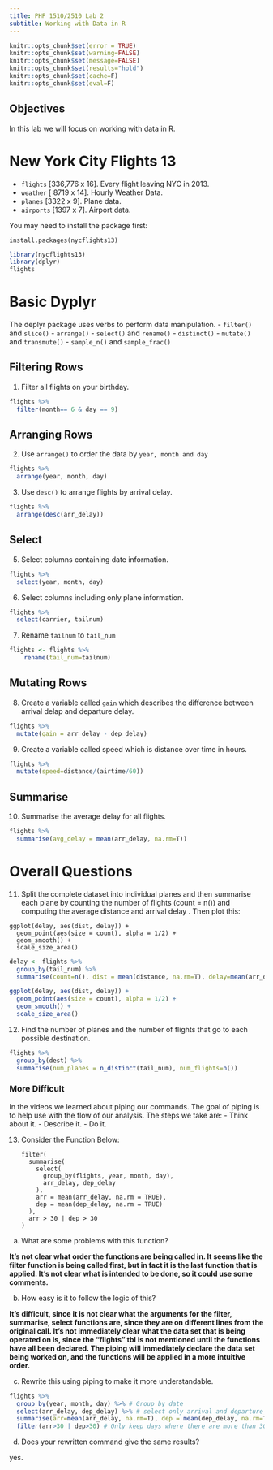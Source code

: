 ```yaml
---
title: PHP 1510/2510 Lab 2
subtitle: Working with Data in R 
---
```



```r
knitr::opts_chunk$set(error = TRUE)
knitr::opts_chunk$set(warning=FALSE)
knitr::opts_chunk$set(message=FALSE)
knitr::opts_chunk$set(results="hold")
knitr::opts_chunk$set(cache=F)
knitr::opts_chunk$set(eval=F)
```


## Objectives

In this lab we will focus on working with data in R. 




# New York City Flights 13

- `flights` [336,776 x 16]. Every flight leaving NYC in 2013.
- `weather` [ 8719 x 14]. Hourly Weather Data.
- `planes` [3322 x 9]. Plane data.
- `airports` [1397 x 7]. Airport data. 


You may need to install the package first:

```
install.packages(nycflights13)
```

```R
library(nycflights13)
library(dplyr)
flights
```


# Basic Dyplyr

The deplyr package uses verbs to perform data manipulation.
- `filter()` and `slice()`
- `arrange()`
- `select()` and `rename()`
- `distinct()`
- `mutate()` and `transmute()`
- `sample_n()` and `sample_frac()`

## Filtering Rows

1. Filter all flights on your birthday. 

```r
flights %>%
  filter(month== 6 & day == 9)
```





## Arranging Rows

2. Use  `arrange()` to order the data by `year, month and day`

```r
flights %>%
  arrange(year, month, day)
```

3. Use `desc()` to arrange flights by arrival delay. 

```r
flights %>%
  arrange(desc(arr_delay))
```

## Select

5. Select columns containing date information.

```r
flights %>%
  select(year, month, day)
```



6. Select columns including only plane information.

```r
flights %>%
  select(carrier, tailnum)
```

7. Rename `tailnum` to `tail_num`

```r
flights <- flights %>%
    rename(tail_num=tailnum)
```

## Mutating Rows

8. Create a variable called `gain` which describes the difference between arrival delap and departure delay.

```r

flights %>% 
  mutate(gain = arr_delay - dep_delay)
```

9. Create a variable called speed which is distance over time in hours. 

```r
flights %>%
  mutate(speed=distance/(airtime/60))
```

## Summarise

10. Summarise the average delay for all flights.

```r

flights %>% 
  summarise(avg_delay = mean(arr_delay, na.rm=T))
```



# Overall Questions 

11. Split the complete dataset into individual planes and then summarise each plane by counting the number of flights (count = n()) and computing the average distance and arrival delay .  Then plot this:

```
ggplot(delay, aes(dist, delay)) +
  geom_point(aes(size = count), alpha = 1/2) +
  geom_smooth() +
  scale_size_area()
```


```r
delay <- flights %>%
  group_by(tail_num) %>%
  summarise(count=n(), dist = mean(distance, na.rm=T), delay=mean(arr_delay, na.rm=T))

ggplot(delay, aes(dist, delay)) +
  geom_point(aes(size = count), alpha = 1/2) +
  geom_smooth() +
  scale_size_area()
```


12.  Find the number of planes and the number of flights that go to each possible destination. 


```R
flights %>%
  group_by(dest) %>%
  summarise(num_planes = n_distinct(tail_num), num_flights=n())
```


### More Difficult

In the videos we learned about piping our commands. The goal of piping is to help use with the flow of our analysis. The steps we take are:
- Think about it. 
- Describe it. 
- Do it. 


13. Consider the Function Below:



    ```
    filter(
      summarise(
        select(
          group_by(flights, year, month, day),
          arr_delay, dep_delay
        ),
        arr = mean(arr_delay, na.rm = TRUE),
        dep = mean(dep_delay, na.rm = TRUE)
      ),
      arr > 30 | dep > 30
    )
    ```



  a. What are some problems with this function? 
  
**It’s not clear what order the functions are being called in. It seems like the filter function is being called first, but in fact it is the last function that is applied. It’s not clear what is intended to be done, so it could use some comments.**

  b. How easy is it to follow the logic of this? 

**It’s difficult, since it is not clear what the arguments for the filter, summarise, select functions are, since they are on different lines from the original call. It’s not immediately clear what the data set that is being operated on is, since the “flights” tbl is not mentioned until the functions have all been declared. The piping will immediately declare the data set being worked on, and the functions will be applied in a more intuitive order.**

  c. Rewrite this using piping to make it more understandable. 
  
```r
flights %>%
  group_by(year, month, day) %>% # Group by date
  select(arr_delay, dep_delay) %>% # select only arrival and departure delays
  summarise(arr=mean(arr_delay, na.rm=T), dep = mean(dep_delay, na.rm=T)) %>% # summrise the mean of each type of delay, remove any missing values. 
  filter(arr>30 | dep>30) # Only keep days where there are more than 30 delays of at least one type. 
```

  d. Does your rewritten command give the same results? 
  
  yes. 

